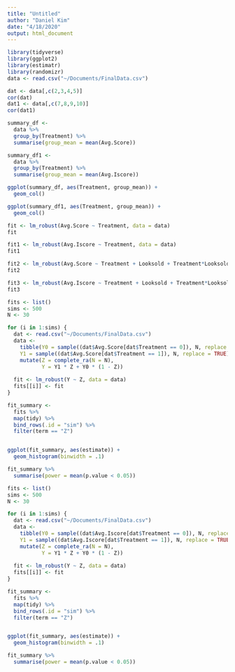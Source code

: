 ```yaml
---
title: "Untitled"
author: "Daniel Kim"
date: "4/18/2020"
output: html_document
---
```


```r
library(tidyverse)
library(ggplot2)
library(estimatr)
library(randomizr)
data <- read.csv("~/Documents/FinalData.csv")
```

```r
dat <- data[,c(2,3,4,5)]
cor(dat)
dat1 <- data[,c(7,8,9,10)]
cor(dat1)
```

```r
summary_df <-
  data %>%
  group_by(Treatment) %>%
  summarise(group_mean = mean(Avg.Score))

summary_df1 <-
  data %>%
  group_by(Treatment) %>%
  summarise(group_mean = mean(Avg.Iscore))
```

```r
ggplot(summary_df, aes(Treatment, group_mean)) +
  geom_col()

ggplot(summary_df1, aes(Treatment, group_mean)) +
  geom_col()
```

```r
fit <- lm_robust(Avg.Score ~ Treatment, data = data)
fit

fit1 <- lm_robust(Avg.Iscore ~ Treatment, data = data)
fit1

fit2 <- lm_robust(Avg.Score ~ Treatment + Looksold + Treatment*Looksold, data = data)
fit2

fit3 <- lm_robust(Avg.Iscore ~ Treatment + Looksold + Treatment*Looksold, data = data)
fit3
```

```r
fits <- list()
sims <- 500
N <- 30

for (i in 1:sims) {
  dat <- read.csv("~/Documents/FinalData.csv")
  data <-
    tibble(Y0 = sample((dat$Avg.Score[dat$Treatment == 0]), N, replace = TRUE),
    Y1 = sample((dat$Avg.Score[dat$Treatment == 1]), N, replace = TRUE)) %>%
    mutate(Z = complete_ra(N = N),
           Y = Y1 * Z + Y0 * (1 - Z))
  
  fit <- lm_robust(Y ~ Z, data = data)
  fits[[i]] <- fit
}

fit_summary <-
  fits %>%
  map(tidy) %>%
  bind_rows(.id = "sim") %>%
  filter(term == "Z")


ggplot(fit_summary, aes(estimate)) +
  geom_histogram(binwidth = .1)

fit_summary %>%
  summarise(power = mean(p.value < 0.05))

```

```r
fits <- list()
sims <- 500
N <- 30

for (i in 1:sims) {
  dat <- read.csv("~/Documents/FinalData.csv")
  data <-
    tibble(Y0 = sample((dat$Avg.Iscore[dat$Treatment == 0]), N, replace = TRUE),
    Y1 = sample((dat$Avg.Iscore[dat$Treatment == 1]), N, replace = TRUE)) %>%
    mutate(Z = complete_ra(N = N),
           Y = Y1 * Z + Y0 * (1 - Z))
  
  fit <- lm_robust(Y ~ Z, data = data)
  fits[[i]] <- fit
}

fit_summary <-
  fits %>%
  map(tidy) %>%
  bind_rows(.id = "sim") %>%
  filter(term == "Z")


ggplot(fit_summary, aes(estimate)) +
  geom_histogram(binwidth = .1)

fit_summary %>%
  summarise(power = mean(p.value < 0.05))

```



